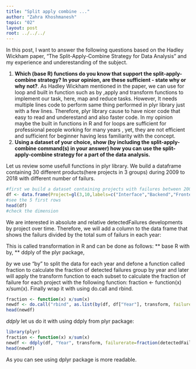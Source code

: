 ```yaml
---
title: "Split apply combine ..."
author: "Zahra Khoshmanesh"
topic: "02"
layout: post
root: ../../../
---
```


In this post, I want to answer the following questions based on the Hadley Wickham paper, "The Split-Apply-Combine Strategy for Data
Analysis" and my experience and underestanding of the subject.

1. **Which (base R) functions do you know that support the split-apply-combine strategy? In your opinion, are these sufficient - state why or why not?**. 
As Hadley Wickham mentioned in the paper, we can use for loop and built in function such as by ,apply and transform functions
to implement our task, here, map and reduce tasks. However, It needs multiple lines code to perform same thing performed in plyr library 
just with a few lines.
Therefore, plyr library cause to have nicer code that easy to read and underestand and also faster code. In my opinion maybe 
the built in functions in R and for loops are sufficient for professional people working for many years , yet, they are not efficient 
and sufficient for beginner having less familiarity with the concept.
2. **Using a dataset of your choice, show (by including the split-apply-combine command(s) in your answer) how you can use the split-apply-combine strategy for a part of the data analysis.**

Let us review some usefull functions in plyr library. We build a dataframe containing 30 different products(here projects in 3 groups) during 2009 to 2018 with different number of failurs.

```r
#first we build a dataset containing projects with failures between 2009 to 2018
df <- data.frame(Project=gl(3,10,labels=c("Interface","Backend","Frontend")),Year=factor(rep(2009:2018,3)),detectedFailures=1:30)
#see the 5 first rows
head(df)
#check the dimension

```

We are interested in absolute and relative detectedFailures developments by project over time. 
Therefore, we will add a column to the data frame that shows the failurs divided by the total sum of failurs in each year:

This is called transformation in R and can be done as follows: 
** base R with by,
** ddply of the plyr package,

_by_
we use "by" to split the data for each year and defone a function called fraction to calculate the fraction of detected failures group by year and later will apply the transform function to each subset to calculate the fraction of failure for each project with the following function: fraction <- function(x) x/sum(x). Finally wrap it with using do.call and rbind. 

```r
fraction <- function(x) x/sum(x)
newdf <- do.call("rbind", as.list(by(df, df["Year"], transform, failurerate=fraction(detectedFailures))))
head(newdf)

```
_ddply_
 let us do it with using ddply from plyr package:
```r
library(plyr)
fraction <- function(x) x/sum(x)
newdf <- ddply(df, "Year", transform, failurerate=fraction(detectedFailures))
head(newdf)

```
 
As you can see using dplyr package is more readable.
